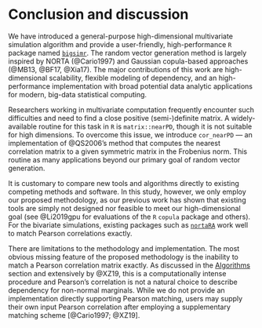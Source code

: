 # Conclusion and discussion {#discussion}


We have introduced a general-purpose high-dimensional multivariate simulation algorithm and provide a user-friendly, high-performance `R` package named [`bigsimr`](https://schisslergroup.github.io/bigsimr/). The random vector generation method is largely inspired by NORTA (@Cario1997) and Gaussian copula-based approaches (@MB13, @BF17, @Xia17). The major contributions of this work are high-dimensional scalability, flexible modeling of dependency, and an high-performance implementation with broad potential data analytic applications for modern, big-data statistical computing. 


Researchers working in multivariate computation frequently encounter such difficulties and need to find a close positive (semi-)definite matrix. A widely-available routine for this task in `R` is `matrix::nearPD`, though it is not suitable for high dimensions. To overcome this issue, we introduce `cor_nearPD` --- an implementation of @QS2006's method that computes the nearest correlation matrix to a given symmetric matrix in the Frobenius norm. This routine as many applications beyond our primary goal of random vector generation.


It is customary to compare new tools and algorithms directly to existing competing methods and software. In this study, however, we only employ our proposed methodology, as our previous work has shown that existing tools are simply not designed nor feasible to meet our high-dimensional goal (see @Li2019gpu for evaluations of the `R` `copula` package and others). For the bivariate simulations, existing packages such as [`nortaRA`](https://github.com/cran/NORTARA/blob/master/inst/doc/NORTARA.R) work well to match Pearson correlations exactly.


<!-- 
We advocate the use of Kendall's $\tau$ as it better captures correlation among components of non-normal, as well as non-linear patterns of association. Moreover, the matching Kendall's $\tau$ is nearly trivial due to the invariant of monotone transformations, after an adjustment to the input correlation matrix.
-->


<!-- 
We also show utility in our methodology through an application to differential gene expression analysis from RNA-sequencing data. The application results show that correlations indeed matter in the large-scale hypothesis testing, as many others have noted (for example, see @BE07, @Wu2012b). We also hope that the application provides an example workflow --- and other strategy to use in simulation design. Even the best-performing simulations we provide show a gap from the empirical distribution. To keep the demonstration straightforward, we did not attempt to match the empirical distribution of test statistics as precisely as possible. Yet our methodology could be more creatively applied to meet that goal. One could consider marginal distributions from different families, such as Poisson for a subset of genes. One could imagine finding a best fitting probability distribution among a class of distributions for each gene and this could perhaps a better fit. One could imagine additional structures/features in the data that an analyst could model to improve the correspondence with the empirical values, for example row correlations and high-dimensional covariance estimators (see @Won2013g).
-->


There are limitations to the methodology and implementation. The most obvious missing feature of the proposed methodology is the inability to match a Pearson correlation matrix exactly. As discussed in the [Algorithms](algorithms) section and extensively by @XZ19, this is a computationally intense procedure and Pearson's correlation is not a natural choice to describe dependency for non-normal marginals. While we do not provide an implementation directly supporting Pearson matching, users may supply their own input Pearson correlation after employing a supplementary matching scheme [@Cario1997; @XZ19].


<!-- 
Further, while we provide the ability of the user to specify discrete marginals, exact matching a desired dependency measure is not yet obtained. One potential solution for this is *rescale* to account for ties [ref]. Finally we note, that the algorithm requires invertible marginal cdfs. This gives some restriction to the available marginal probability distributions (DOES IT? FOR EXAMPLE?). From a practical computing standpoint, the user's computing resource provides the ultimate limit on how large a dimension can be simulated using the `bigsimr` R package. A user must consider carefully the available memory and cores when conducting a Monte Carlo experiment. 
-->


<!-- 
Future work includes developing scaleable algorithms to match the Pearson correlation matrix more precisely, discrete-margin specific modifications including fast Spearman's correlation rescaling (see Equation \@ref(eq:spearmanRescaled)), and high-dimensional covariance estimation. From an implementation standpoint, `bigsimr` only supports Nvidia GPUs and redesigning the code using OpenCL would broaden the users who would benefit. As data-analytic problems grow to even larger dimension, multi-GPU support is a promising hardware-based future direction.
-->
